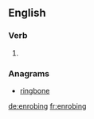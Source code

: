 
==English==

===Verb===
{{head|en|present participle}}

# {{present participle of|enrobe|lang=en|nocat=1}}

===Anagrams===
* [[ringbone#English|ringbone]]

[[de:enrobing]]
[[fr:enrobing]]